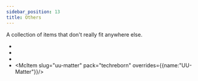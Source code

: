 ```yaml
---
sidebar_position: 13
title: Others
---
```


<ItemImage file="uu-matter" alt="Others" size="200" />

A collection of items that don't really fit anywhere else.

- <McItem slug="synthetic_redstone_crystal" pack="techreborn"/> 
- <McItem slug="scrap" pack="techreborn"/> 
- <McItem slug="scrap_box" pack="techreborn"/> 
- <McItem slug="uu-matter" pack="techreborn" overrides={{name:"UU-Matter"}}/> 